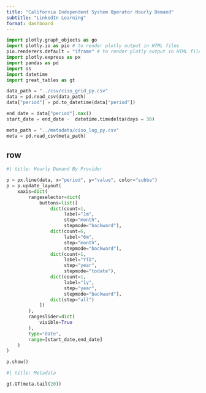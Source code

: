```yaml
--- 
title: "California Independent System Operator Hourly Demand"
subtitle: "LinkedIn Learning"
format: dashboard
--- 
```


```python
import plotly.graph_objects as go
import plotly.io as pio # to render plotly output in HTML files
pio.renderers.default = "iframe" # to render plotly output in HTML files
import plotly.express as px
import pandas as pd
import os
import datetime
import great_tables as gt
```

```python
data_path = "../csv/ciso_grid_py.csv"
data = pd.read_csv(data_path)
data["period"] = pd.to_datetime(data["period"])

end_date = data["period"].max()
start_date = end_date -  datetime.timedelta(days = 30)

meta_path = "../metadata/ciso_log_py.csv"
meta = pd.read_csv(meta_path)
```

## row {.tabset}

```python
#| title: Hourly Demand By Provider 

p = px.line(data, x="period", y="value", color="subba")
p = p.update_layout(
    xaxis=dict(
        rangeselector=dict(
            buttons=list([
                dict(count=1,
                     label="1m",
                     step="month",
                     stepmode="backward"),
                dict(count=6,
                     label="6m",
                     step="month",
                     stepmode="backward"),
                dict(count=1,
                     label="YTD",
                     step="year",
                     stepmode="todate"),
                dict(count=1,
                     label="1y",
                     step="year",
                     stepmode="backward"),
                dict(step="all")
            ])
        ),
        rangeslider=dict(
            visible=True
        ),
        type="date",
        range=[start_date,end_date]
    )
)

p.show()
```

```python
#| title: Metadata

gt.GT(meta.tail(20))
```